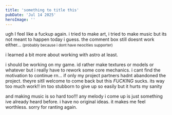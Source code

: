 ```yaml
---
title: 'something to title this'
pubDate: 'Jul 14 2025'
heroImage: ''
---
```

ugh I feel like a fuckup again. i tried to make art, i tried to make music but its not meant to happen today i guess. the comment box still doesnt work either...
<small>(probably because i dont have neocities supporter)</small>

i learned a bit more about working with astro at least. 

i should be working on my game. id rather make textures or models or whatever but i really have to rework some core mechanics. i cant find the motivation to continue rn... if only my project partners hadnt abandoned the project. theyre sitll welcome to come back but this <span class="">*FUCKING*</span> sucks. its way too much work!! im too stubborn to give up so easily but it hurts my sanity

and making music is so hard too!!! any melody i come up is just something ive already heard before. i have no original ideas. it makes me feel worthless. sorry for ranting again.